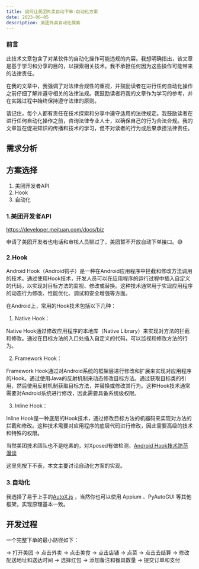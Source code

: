 ```yaml
---
title: 如何让美团外卖自动下单-自动化方案
date: 2023-06-05
description: 美团外卖自动化探索
---
```


### 前言

此技术文章包含了对某软件的自动化操作可能违规的内容。我想明确指出，该文章是基于学习和分享的目的，以探索相关技术。我不承担任何因为这些操作可能带来的法律责任。

在我的文章中，我强调了对法律合规性的重视，并鼓励读者在进行任何自动化操作之前仔细了解并遵守相关的法律法规。我鼓励读者将我的文章作为学习的参考，并在实践过程中始终保持遵守法律的原则。

请记住，每个人都有责任在技术探索和分享中遵守适用的法律规定。我鼓励读者在进行任何自动化操作之前，咨询法律专业人士，以确保自己的行为合法合规。我的文章旨在促进知识的传播和技术的学习，但不对读者的行为或后果承担法律责任。

## 需求分析

## 方案选择

1. 美团开发者API
2. Hook
3. 自动化

### 1.美团开发者API

https://developer.meituan.com/docs/biz

申请了美团开发者也电话和审核人员聊过了，美团暂不开放自动下单接口。😅

### 2.Hook

Android Hook（Android钩子）是一种在Android应用程序中拦截和修改方法调用的技术。通过使用Hook技术，开发人员可以在应用程序的运行过程中插入自定义的代码，以实现对目标方法的监视、修改或替换。这种技术通常用于实现应用程序的动态行为修改、性能优化、调试和安全增强等方面。

在Android上，常用的Hook技术包括以下几种：

1. Native Hook：

Native Hook通过修改应用程序的本地库（Native Library）来实现对方法的拦截和修改。通过在目标方法的入口处插入自定义的代码，可以监视和修改方法的行为。

2. Framework Hook：

Framework Hook通过对Android系统的框架层进行修改和扩展来实现对应用程序的Hook。通过使用Java的反射机制来动态修改目标方法。通过获取目标类的引用，然后使用反射机制获取目标方法，并替换或修改其行为。这种Hook技术通常需要对Android系统进行修改，因此需要具备系统级权限。

3. Inline Hook：

Inline Hook是一种底层的Hook技术，通过修改目标方法的机器码来实现对方法的拦截和修改。这种技术需要对应用程序的底层代码进行修改，因此需要高级的技术和特殊的权限。

当然美团技术团队也不是吃素的，对Xposed有做检测，[Android Hook技术防范漫谈](https://tech.meituan.com/2018/02/02/android-anti-hooking.html)

这里先按下不表，本文主要讨论自动化方案的实现。

### 3.自动化

我选择了易于上手的[AutoX.js](http://doc.autoxjs.com/#/) ，当然你也可以使用 Appium 、PyAutoGUI 等其他框架，实现原理基本一致。

## 开发过程

一个完整下单的最小路径如下：

-> 打开美团
-> 点击外卖
-> 点击美食
-> 点击店铺
-> 点菜
-> 点击去结算
-> 修改配送地址和送达时间
-> 选择红包
-> 添加备注和餐具数量
-> 提交订单和支付
